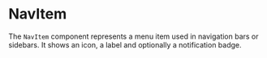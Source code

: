 
<Meta title="Molecules/NavItem" of={NavItem} />

# NavItem

The `NavItem` component represents a menu item used in navigation bars or sidebars. It shows an icon, a label and optionally a notification badge.

<Canvas>
  <Story name="Examples">
    <div className="w-48 space-y-2">
      <NavItem iconName="Home" label="Inicio" active />
      <NavItem iconName="Folder" label="Proyectos" />
      <NavItem iconName="Mail" label="Mensajes" showBadge badgeCount={5} />
    </div>
  </Story>
</Canvas>

<ArgsTable of={NavItem} />
